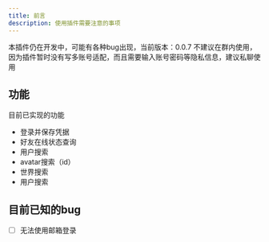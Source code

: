 ```yaml
---
title: 前言
description: 使用插件需要注意的事项
---
```





<Callout title="注意" type="warn">
本插件仍在开发中，可能有各种bug出现，当前版本：0.0.7
</Callout>

<Callout title="小心" type="error">
不建议在群内使用，因为插件暂时没有写多账号适配，而且需要输入账号密码等隐私信息，建议私聊使用
</Callout>


## 功能
目前已实现的功能

- 登录并保存凭据
- 好友在线状态查询
- 用户搜索
- avatar搜索（id）
- 世界搜索
- 用户搜索

## 目前已知的bug
- [ ] 无法使用邮箱登录


